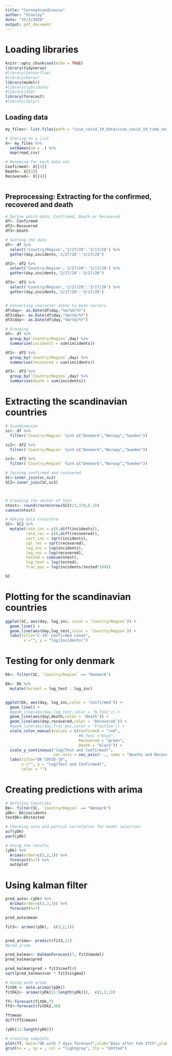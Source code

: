 ```yaml
---
title: "CoronaScandinavia"
author: "Stanley"
date: "15/3/2020"
output: pdf_document
---
```


# Loading libraries
```r
knitr::opts_chunk$set(echo = TRUE)
library(tidyverse)
#library(tensorflow)
#library(keras)
library(modelr)
#library(lubridate)
#library(dlm)
library(forecast)
#library(dplyr)
```


## Loading data
```r
my_files<- list.files(path = "csse_covid_19_data/csse_covid_19_time_series", full.names = TRUE)

# Storing to a list
X<- my_files %>%
  setNames(nm = .) %>%
  map(read_csv)

# Renaming for each data set
Confirmed<- X[[2]]
Death<- X[[3]]
Recovered<- X[[4]]

```

```r

```


## Preprocessing: Extracting for the confirmed, recovered and death
```r

# Define which data; Confirmed, Death or Recovered
df<- Confirmed
df2<-Recovered
df3<-Death

# Setting the date
df<- df %>%
  select('Country/Region','2/27/20':'3/17/20') %>%
  gather(day,incidents,'2/27/20':'3/17/20')

df2<- df2 %>%
  select('Country/Region','2/27/20':'3/17/20') %>%
  gather(day,incidents,'2/27/20':'3/17/20')

df3<- df3 %>%
  select('Country/Region','2/27/20':'3/17/20') %>%
  gather(day,incidents,'2/27/20':'3/17/20')


# Converting character dates to Date vectors
df$day<- as.Date(df$day,"%m/%d/%Y")
df2$day<- as.Date(df$day,"%m/%d/%Y")
df3$day<- as.Date(df$day,"%m/%d/%Y")

# Grouping
df<- df %>%
  group_by(`Country/Region`,day) %>%
  summarise(incidents = sum(incidents))

df2<- df2 %>%
  group_by(`Country/Region`,day) %>%
  summarise(recovered = sum(incidents))

df3<- df3 %>%
  group_by(`Country/Region`,day) %>%
  summarise(death = sum(incidents))

```


# Extracting the scandinavian countries
```r
# Scandinavian
sc<- df %>%
  filter(`Country/Region` %in% c("Denmark","Norway","Sweden"))

sc2<- df2 %>%
  filter(`Country/Region` %in% c("Denmark","Norway","Sweden"))

sc3<- df3 %>%
  filter(`Country/Region` %in% c("Denmark","Norway","Sweden"))

# Joining confirmed and recovered
SC<-inner_join(sc,sc2)
SC2<-inner_join(SC,sc3)



# Creating the vector of test
ntest<- round(rnorm(nrow(SC2)/3,370,0.1))
cumsum(ntest)

# Making data transform
SC<- SC2 %>%
  mutate(rate_inc = c(0,diff(incidents)),
         rate_rec = c(0,diff(recovered)),
         sqrt_inc = sqrt(incidents),
         sqt_rec = sqrt(recovered),
         log_inc = log(incidents),
         log_rec = log(recovered),
         tested = cumsum(ntest),
         log_test = log(tested),
         frac_pos = log(incidents/tested*100))

SC         
```


# Plotting for the scandinavian countries
```r
ggplot(SC, aes(day, log_inc, color = `Country/Region`)) +
  geom_line() +
  geom_line(aes(day,log_test,color = `Country/Region`)) +
  labs(title="C-19: Confirmed cases",
        x ="", y = "log(Incidents)")
```

# Testing for only denmark
```r
Dk<- filter(SC, `Country/Region` == "Denmark")

Dk<- Dk %>%
  mutate(forskel = log_test - log_inc)


ggplot(Dk, aes(day, log_inc,color = 'Confirmed')) +
  geom_line() +
  #geom_line(aes(day,log_test,color = 'N_Test')) +
  geom_line(aes(day,death,color = 'Death')) +
  geom_line(aes(day,recovered,color = 'Recovered')) +
  #geom_line(aes(day,frac_pos,color = 'Fraction')) +
  scale_color_manual(values = c(Confirmed = "red",
                                #N_Test ="blue",
                                Recovered = "green",
                                Death = "black")) +
  scale_y_continuous("log(Test and Confirmed)",
                     sec.axis = sec_axis(~ ., name = "Deaths and Recoverd")) +
  labs(title="DK COVID-19",
       x ="", y = "log(Test and Confirmed)",
       color = "")

```



# Creating predictions with arima
```r

# Defining Countries
Dk<- filter(SC, `Country/Region` == "Denmark")
yDk<- Dk$incidents
testDk<-Dk$tested

# Checking auto and partial correlation for model selection
acf(yDk)
pacf(yDk)

# Using the results
(yDk) %>%
  Arima(order=c(3,2,1)) %>%
  forecast(h=7) %>%
  autoplot

```

# Using kalman filter
```r

pred_auto<-(yDk) %>%
  Arima(order=c(3,2,1)) %>%
  forecast(h=7)

pred_auto$mean

fit3<- arima((yDk),  c(3,2,1))


pred_arima<- predict(fit3,21)
#pred_arima

pred_kalman<- KalmanForecast(7, fit3$model)
pred_kalman$pred

pred_kalman$pred + fit3$coef[4]
sqrt(pred_kalman$var * fit3$sigma2)

```



```r
# Using auto arima
fitDk <- auto.arima((yDk))
fitDk2<- arima((yDk[11:length(yDk)]),  c(1,2,1))

ff<-forecast(fitDk,7)
ff2<-forecast(fitDk2,30)

ff$mean
diff(ff2$mean)

(yDk[11:length(yDk)])

# Creating subplots
plot(ff, main="DK with 7 days forecast",xlab="Days after Feb 27th",ylab ="Incidents")
grid(nx = , ny = , col = "lightgray", lty = "dotted")
```

